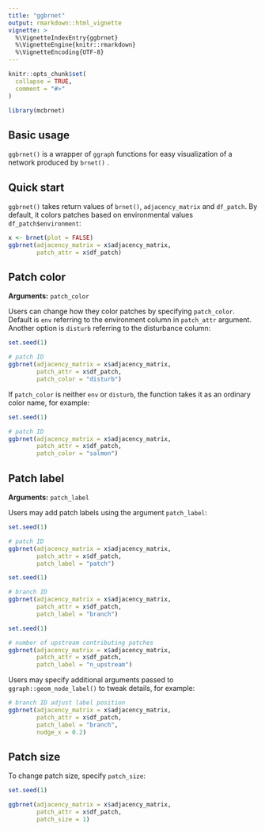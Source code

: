 ```yaml
---
title: "ggbrnet"
output: rmarkdown::html_vignette
vignette: >
  %\VignetteIndexEntry{ggbrnet}
  %\VignetteEngine{knitr::rmarkdown}
  %\VignetteEncoding{UTF-8}
---
```


```r
knitr::opts_chunk$set(
  collapse = TRUE,
  comment = "#>"
)

library(mcbrnet)
```

## Basic usage

`ggbrnet()` is a wrapper of `ggraph` functions for easy visualization of a network produced by `brnet()` .

## Quick start

`ggbrnet()` takes return values of `brnet()`, `adjacency_matrix` and `df_patch`. By default, it colors patches based on environmental values `df_patch$environment`:

```r
x <- brnet(plot = FALSE)
ggbrnet(adjacency_matrix = x$adjacency_matrix,
        patch_attr = x$df_patch)
```

## Patch color

**Arguments:** `patch_color`

Users can change how they color patches by specifying `patch_color`. Default is `env` referring to the environment column in `patch_attr` argument. Another option is `disturb` referring to the disturbance column:

```r
set.seed(1)
```

```r
# patch ID
ggbrnet(adjacency_matrix = x$adjacency_matrix,
        patch_attr = x$df_patch,
        patch_color = "disturb")
```

If `patch_color` is neither `env` or `disturb`, the function takes it as an ordinary color name, for example:

```r
set.seed(1)
```

```r
# patch ID
ggbrnet(adjacency_matrix = x$adjacency_matrix,
        patch_attr = x$df_patch,
        patch_color = "salmon")
```

## Patch label

**Arguments:** `patch_label`

Users may add patch labels using the argument `patch_label`:

```r
set.seed(1)
```

```r
# patch ID
ggbrnet(adjacency_matrix = x$adjacency_matrix,
        patch_attr = x$df_patch,
        patch_label = "patch")
```

```r
set.seed(1)
```

```r
# branch ID
ggbrnet(adjacency_matrix = x$adjacency_matrix,
        patch_attr = x$df_patch,
        patch_label = "branch")
```

```r
set.seed(1)
```

```r
# number of upstream contributing patches
ggbrnet(adjacency_matrix = x$adjacency_matrix,
        patch_attr = x$df_patch,
        patch_label = "n_upstream")
```

Users may specify additional arguments passed to `ggraph::geom_node_label()` to tweak details, for example:

```r
# branch ID adjust label position
ggbrnet(adjacency_matrix = x$adjacency_matrix,
        patch_attr = x$df_patch,
        patch_label = "branch",
        nudge_x = 0.2)
```

## Patch size

To change patch size, specify `patch_size`:

```r
set.seed(1)
```

```r
ggbrnet(adjacency_matrix = x$adjacency_matrix,
        patch_attr = x$df_patch,
        patch_size = 1)
```
